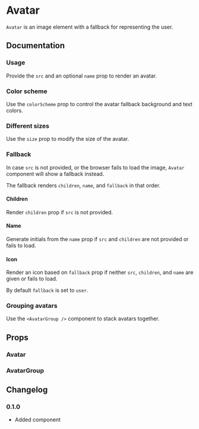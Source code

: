 
# Avatar

`Avatar` is an image element with a fallback for representing the user.

<Links component="avatar" />

## Documentation

### Usage

Provide the `src` and an optional `name` prop to render an avatar.

<Demo component="avatar/usage" />

### Color scheme

Use the `colorScheme` prop to control the avatar fallback background and text colors.

<Demo component="avatar/color-usage" />

### Different sizes

Use the `size` prop to modify the size of the avatar.

<Demo component="avatar/size-usage" />

### Fallback

In case `src` is not provided, or the browser fails to load the image, `Avatar` component will show a fallback instead.

The fallback renders `children`, `name`, and `fallback` in that order.

#### Children

Render `children` prop if `src` is not provided.

<Demo component="avatar/fallback-children-usage" />

#### Name

Generate initials from the `name` prop if `src` and `children` are not provided or fails to load.

<Demo component="avatar/fallback-name-usage" />

#### Icon

Render an icon based on `fallback` prop if neither `src`, `children`, and `name` are given or fails to load.

By default `fallback` is set to `user`.

<Demo component="avatar/fallback-icon-usage" />

### Grouping avatars

Use the `<AvatarGroup />` component to stack avatars together.

<Demo component="avatar/group-usage" />

## Props

### Avatar

<PropsTable component="Avatar" />

### AvatarGroup

<PropsTable component="AvatarGroup" />

## Changelog

### 0.1.0

- Added component
